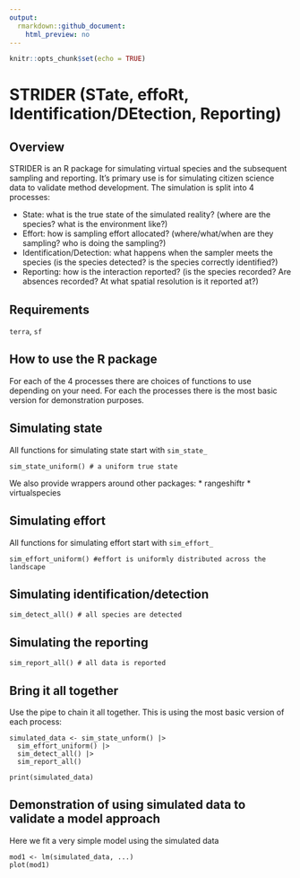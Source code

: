 ```yaml
---
output:
  rmarkdown::github_document:
    html_preview: no
---
```


```r
knitr::opts_chunk$set(echo = TRUE)
```

# STRIDER (STate, effoRt, Identification/DEtection, Reporting)

## Overview

STRIDER is an R package for simulating virtual species and the subsequent sampling and reporting. It's primary use is for simulating citizen science data to validate method development. The simulation is split into 4 processes:

 * State: what is the true state of the simulated reality? (where are the species? what is the environment like?)
 * Effort: how is sampling effort allocated? (where/what/when are they sampling? who is doing the sampling?)
 * Identification/Detection: what happens when the sampler meets the species (is the species detected? is the species correctly identified?)
 * Reporting: how is the interaction reported? (is the species recorded? Are absences recorded? At what spatial resolution is it reported at?)
 
## Requirements

`terra`, `sf`


## How to use the R package

For each of the 4 processes there are choices of functions to use depending on your need. For each the processes there is the most basic version for demonstration purposes.
 
## Simulating state

All functions for simulating state start with `sim_state_`
 
```
sim_state_uniform() # a uniform true state
```

We also provide wrappers around other packages:
 * rangeshiftr
 * virtualspecies
 
## Simulating effort

All functions for simulating effort start with `sim_effort_`
 
```
sim_effort_uniform() #effort is uniformly distributed across the landscape
```

## Simulating identification/detection

```
sim_detect_all() # all species are detected
```

## Simulating the reporting

```
sim_report_all() # all data is reported
```

## Bring it all together

Use the pipe to chain it all together. This is using the most basic version of each process:

```
simulated_data <- sim_state_unform() |>
  sim_effort_uniform() |>
  sim_detect_all() |>
  sim_report_all()

print(simulated_data)
```

## Demonstration of using simulated data to validate a model approach

Here we fit a very simple model using the simulated data

```
mod1 <- lm(simulated_data, ...)
plot(mod1)
```
